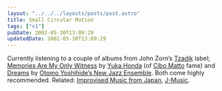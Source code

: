 ```yaml
---
layout: "../../../layouts/posts/post.astro"
title: Small Circular Motion
tags: ["v1"]
pubDate: 2002-05-30T13:09:29
updatedDate: 2002-05-30T13:09:29
---
```


Currently listening to a couple of albums from John Zorn&#8217;s [Tzadik][1] label; [Memories Are My Only Witness][2] by [Yuka Honda][3] (of [Cibo Matto][4] fame) and [Dreams][5] by [Otomo Yoshihide&#8217;s New Jazz Ensemble][6]. Both come highly recommended. Related: [Improvised Music from Japan][7], [J-Music][8].

[1]: http://www.tzadik.com/ "Tzadik"
[2]: http://www.tzadik.com/CDSections/Oracles/honda.html "Memories Are My Only Witness by Yuka Honda"
[3]: http://www.damoon.net/CIBO06.htm "Yuka Honda information"
[4]: http://www.wbr.com/cibomatto/ "official Cibo Matto website"
[5]: http://www.tzadik.com/CDSections/NewJapan/otomo_dreams.html "Dreams by Otomo Yoshihide's New Jazz Ensemble"
[6]: http://www.japanimprov.com/yotomo/disco/dreams.html "New Jazz Ensemble information"
[7]: http://www.japanimprov.com/ "Improvised Music from Japan"
[8]: http://www.j-music.com/ "Homepage for Japanese excellent musicians, especially jazz and Hougaku, Japanese traditional music"
